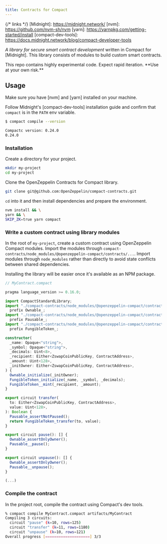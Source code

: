 ```yaml
---
title: Contracts for Compact
---
```


{/* links */}
[Midnight]: https://midnight.network/
[nvm]: https://github.com/nvm-sh/nvm
[yarn]: https://yarnpkg.com/getting-started/install
[compact-dev-tools]: https://docs.midnight.network/blog/compact-developer-tools

*A library for secure smart contract development* written in Compact for [Midnight].
This library consists of modules to build custom smart contracts.

<Callout type="warn">
This repo contains highly experimental code.
Expect rapid iteration. **Use at your own risk.**
</Callout>

## Usage

Make sure you have [nvm] and [yarn] installed on your machine.

Follow Midnight's [compact-dev-tools] installation guide and confirm that `compact` is in the `PATH` env variable.

```bash
$ compact compile --version

Compactc version: 0.24.0
0.24.0
```

### Installation

Create a directory for your project.

```bash
mkdir my-project
cd my-project
```

Clone the OpenZeppelin Contracts for Compact library.

```bash
git clone git@github.com:OpenZeppelin/compact-contracts.git
```

`cd` into it and then install dependencies and prepare the environment.

```bash
nvm install && \
yarn && \
SKIP_ZK=true yarn compact
```

### Write a custom contract using library modules

In the root of `my-project`, create a custom contract using OpenZeppelin Compact modules.
Import the modules through `compact-contracts/node_modules/@openzeppelin-compact/contracts/...`.
Import modules through `node_modules` rather than directly to avoid state conflicts between shared dependencies.

<Callout type="info">
Installing the library will be easier once it's available as an NPM package.
</Callout>

```typescript
// MyContract.compact

pragma language_version >= 0.16.0;

import CompactStandardLibrary;
import "./compact-contracts/node_modules/@openzeppelin-compact/contracts/src/access/Ownable"
  prefix Ownable_;
import "./compact-contracts/node_modules/@openzeppelin-compact/contracts/src/security/Pausable"
  prefix Pausable_;
import "./compact-contracts/node_modules/@openzeppelin-compact/contracts/src/token/FungibleToken"
  prefix FungibleToken_;

constructor(
  _name: Opaque<"string">,
  _symbol: Opaque<"string">,
  _decimals: Uint<8>,
  _recipient: Either<ZswapCoinPublicKey, ContractAddress>,
  _amount: Uint<128>,
  _initOwner: Either<ZswapCoinPublicKey, ContractAddress>,
) {
  Ownable_initialize(_initOwner);
  FungibleToken_initialize(_name, _symbol, _decimals);
  FungibleToken__mint(_recipient, _amount);
}

export circuit transfer(
  to: Either<ZswapCoinPublicKey, ContractAddress>,
  value: Uint<128>,
): Boolean {
  Pausable_assertNotPaused();
  return FungibleToken_transfer(to, value);
}

export circuit pause(): [] {
  Ownable_assertOnlyOwner();
  Pausable__pause();
}

export circuit unpause(): [] {
  Ownable_assertOnlyOwner();
  Pausable__unpause();
}

(...)
```

### Compile the contract

In the project root, compile the contract using Compact's dev tools.

```bash
% compact compile MyContract.compact artifacts/MyContract
Compiling 3 circuits:
  circuit "pause" (k=10, rows=125)
  circuit "transfer" (k=11, rows=1180)
  circuit "unpause" (k=10, rows=121)
Overall progress [====================] 3/3
```
